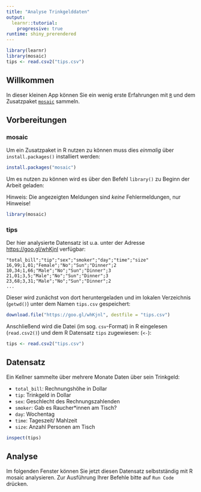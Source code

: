 ```yaml
---
title: "Analyse Trinkgelddaten"
output: 
  learnr::tutorial:
    progressive: true
runtime: shiny_prerendered
---
```


```r
library(learnr)
library(mosaic)
tips <- read.csv2("tips.csv")
```

## Willkommen

In dieser kleinen App können Sie ein wenig erste Erfahrungen mit [`R`](https://www.r-project.org/) und dem Zusatzpaket [`mosaic`](https://projectmosaic.github.io/mosaic/) sammeln.

## Vorbereitungen

### mosaic

Um ein Zusatzpaket in R nutzen zu können muss dies *einmalig* über `install.packages()` installiert werden:

```r
install.packages("mosaic")
```


Um es nutzen zu können wird es über den Befehl `library()` zu Beginn der Arbeit geladen:

Hinweis: Die angezeigten Meldungen sind *keine* Fehlermeldungen, nur Hinweise!

```r
library(mosaic)
```

### tips

Der hier analysierte Datensatz ist u.a. unter der Adresse [https://goo.gl/whKjnl](https://goo.gl/whKjnl) verfügbar:


```
"total_bill";"tip";"sex";"smoker";"day";"time";"size"
16,99;1,01;"Female";"No";"Sun";"Dinner";2
10,34;1,66;"Male";"No";"Sun";"Dinner";3
21,01;3,5;"Male";"No";"Sun";"Dinner";3
23,68;3,31;"Male";"No";"Sun";"Dinner";2
...
```

Dieser wird zunächst von dort heruntergeladen und im lokalen Verzeichnis (`getwd()`) unter dem Namen `tips.csv` gespeichert:

```r
download.file("https://goo.gl/whKjnl", destfile = "tips.csv")
```

Anschließend wird die Datei (im sog. `csv`-Format) in R eingelesen (`read.csv2()`) und dem R Datensatz `tips` zugewiesen: (`<-`):

```r
tips <- read.csv2("tips.csv")
```

## Datensatz

Ein Kellner sammelte über mehrere Monate Daten über sein Trinkgeld:

- `total_bill`: Rechnungshöhe in Dollar
- `tip`: Trinkgeld in Dollar
- `sex`: Geschlecht des Rechnungszahlenden
- `smoker`: Gab es Raucher\*innen am Tisch?
- `day`: Wochentag 
- `time`: Tageszeit/ Mahlzeit
- `size`: Anzahl Personen am Tisch

```r
inspect(tips) 
```

## Analyse

Im folgenden Fenster können Sie jetzt diesen Datensatz selbstständig mit R mosaic analysieren. Zur Ausführung Ihrer Befehle bitte auf `Run Code` drücken.

```r

```




